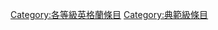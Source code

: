 {{Articles by Quality|topic=英格蘭|project=英格蘭|format=toc}}
[[Category:各等級英格蘭條目|Category:各等級英格蘭條目]]
[[Category:典範級條目|Category:典範級條目]]
